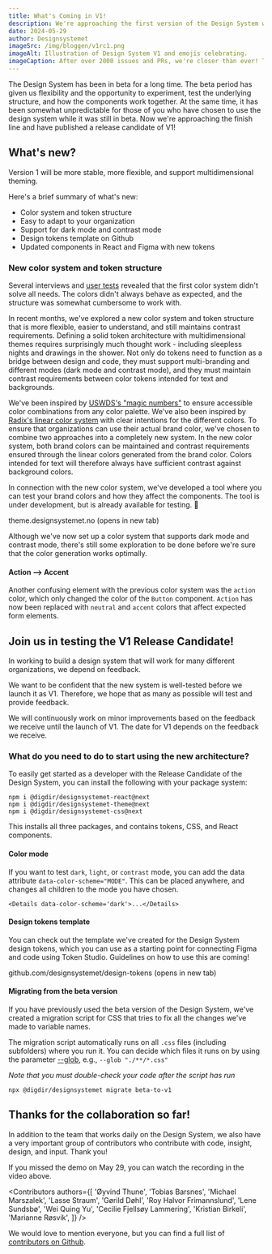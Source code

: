 ```yaml
---
title: What's Coming in V1!
description: We're approaching the first version of the Design System without a beta label! Version 1 will be more stable, more flexible, and support multidimensional theming.
date: 2024-05-29
author: Designsystemet
imageSrc: /img/bloggen/v1rc1.png
imageAlt: Illustration of Design System V1 and emojis celebrating.
imageCaption: After over 2000 issues and PRs, we're closer than ever! Thank you to everyone who has contributed to getting here!
---
```


The Design System has been in beta for a long time. The beta period has given us flexibility and the opportunity to experiment, test the underlying structure, and how the components work together. At the same time, it has been somewhat unpredictable for those of you who have chosen to use the design system while it was still in beta. Now we're approaching the finish line and have published a release candidate of V1!

## What's new?

Version 1 will be more stable, more flexible, and support multidimensional theming.

Here's a brief summary of what's new:

- Color system and token structure
- Easy to adapt to your organization
- Support for dark mode and contrast mode
- Design tokens template on Github
- Updated components in React and Figma with new tokens

### New color system and token structure

Several interviews and [user tests](/bloggen/2024/bachelor-temavelger#brukertester-og-videre-arbeid) revealed that the first color system didn't solve all needs. The colors didn't always behave as expected, and the structure was somewhat cumbersome to work with.

In recent months, we've explored a new color system and token structure that is more flexible, easier to understand, and still maintains contrast requirements. Defining a solid token architecture with multidimensional themes requires surprisingly much thought work - including sleepless nights and drawings in the shower. Not only do tokens need to function as a bridge between design and code, they must support multi-branding and different modes (dark mode and contrast mode), and they must maintain contrast requirements between color tokens intended for text and backgrounds.

We've been inspired by [USWDS's "magic numbers"](https://designsystem.digital.gov/design-tokens/color/overview/) to ensure accessible color combinations from any color palette. We've also been inspired by [Radix's linear color system](https://www.radix-ui.com/colors) with clear intentions for the different colors. To ensure that organizations can use their actual brand color, we've chosen to combine two approaches into a completely new system. In the new color system, both brand colors can be maintained and contrast requirements ensured through the linear colors generated from the brand color. Colors intended for text will therefore always have sufficient contrast against background colors.

In connection with the new color system, we've developed a tool where you can test your brand colors and how they affect the components. The tool is under development, but is already available for testing. 👀

<ResponsiveIframe
  src='/img/bloggen/theme-generator.mp4'
  title='Screen recording from a tool where you can see the components with your own colors.'
  frameBorder='0'
  allow='autoplay; fullscreen; picture-in-picture'
  allowFullScreen
  aspectRatio='16-9'
/>

<Link
  href='https://theme.designsystemet.no/'
  target='_blank'
>
  theme.designsystemet.no (opens in new tab)
</Link>

Although we've now set up a color system that supports dark mode and contrast mode, there's still some exploration to be done before we're sure that the color generation works optimally.

#### Action --> Accent

Another confusing element with the previous color system was the `action` color, which only changed the color of the `Button` component. `Action` has now been replaced with `neutral` and `accent` colors that affect expected form elements.

## Join us in testing the V1 Release Candidate!

In working to build a design system that will work for many different organizations, we depend on feedback.

We want to be confident that the new system is well-tested before we launch it as V1. Therefore, we hope that as many as possible will test and provide feedback.

We will continuously work on minor improvements based on the feedback we receive until the launch of V1. The date for V1 depends on the feedback we receive.

### What do you need to do to start using the new architecture?

To easily get started as a developer with the Release Candidate of the Design System, you can install the following with your package system:

```shell
npm i @digdir/designsystemet-react@next
npm i @digdir/designsystemet-theme@next
npm i @digdir/designsystemet-css@next
```

This installs all three packages, and contains tokens, CSS, and React components.

#### Color mode

If you want to test `dark`, `light`, or `contrast` mode, you can add the data attribute `data-color-scheme="MODE"`.
This can be placed anywhere, and changes all children to the mode you have chosen.

```tsx
<Details data-color-scheme='dark'>...</Details>
```

#### Design tokens template

You can check out the template we've created for the Design System design tokens, which you can use as a starting point for connecting Figma and code using Token Studio.
Guidelines on how to use this are coming!

<Link
  href='https://github.com/designsystemet/design-tokens'
  target='_blank'
>
  github.com/designsystemet/design-tokens (opens in new tab)
</Link>

#### Migrating from the beta version

If you have previously used the beta version of the Design System, we've created a migration script for CSS that tries to fix all the changes we've made to variable names.

The migration script automatically runs on all `.css` files (including subfolders) where you run it. You can decide which files it runs on by using the parameter [--glob](<https://en.wikipedia.org/wiki/Glob_(programming)>), e.g., `--glob "./**/*.css"`

_Note that you must double-check your code after the script has run_

```shell
npx @digdir/designsystemet migrate beta-to-v1
```

## Thanks for the collaboration so far!

In addition to the team that works daily on the Design System, we also have a very important group of contributors who contribute with code, insight, design, and input. Thank you!

<ResponsiveIframe
  src='https://player.vimeo.com/video/951934375?h=40f4d8cea4'
  width='100%'
  height='600px'
  frameBorder='0'
  allow='autoplay; fullscreen; picture-in-picture'
  aspectRatio='16-9'
/>

If you missed the demo on May 29, you can watch the recording in the video above.

<Contributors
  authors={[
    'Øyvind Thune',
    'Tobias Barsnes',
    'Michael Marszalek',
    'Lasse Straum',
    'Gørild Døhl',
    'Roy Halvor Frimannslund',
    'Lene Sundsbø',
    'Wei Quing Yu',
    'Cecilie Fjellsøy Lammering',
    'Kristian Birkeli',
    'Marianne Røsvik',
  ]}
/>

We would love to mention everyone, but you can find a full list of [contributors on Github](https://github.com/digdir/designsystemet/graphs/contributors).
